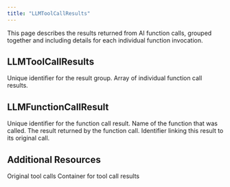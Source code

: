 ```yaml
---
title: "LLMToolCallResults"
---
```

This page describes the results returned from AI function calls, grouped together and including details for each individual function invocation.
## LLMToolCallResults

<ParamField path="id" type="String!" required>
  Unique identifier for the result group.
</ParamField>

<ParamField path="functionCallResults" type="[LLMFunctionCallResult!]!" required>
  Array of individual function call results.
</ParamField>

## LLMFunctionCallResult

<ParamField path="id" type="String!" required>
  Unique identifier for the function call result.
</ParamField>

<ParamField path="functionName" type="String!" required>
  Name of the function that was called.
</ParamField>

<ParamField path="result" type="String!" required>
  The result returned by the function call.
</ParamField>

<ParamField path="toolCallId" type="String!" required>
  Identifier linking this result to its original call.
</ParamField>

## Additional Resources

<CardGroup cols={2}>
  <Card title="LLMToolCalls Schema" icon="gear" href="/integrations/graphql-api/objects/llm-tool-calls">
    Original tool calls
  </Card>
  <Card title="DeltaElement Schema" icon="cube" href="/integrations/graphql-api/objects/delta-element">
    Container for tool call results
  </Card>
</CardGroup>
